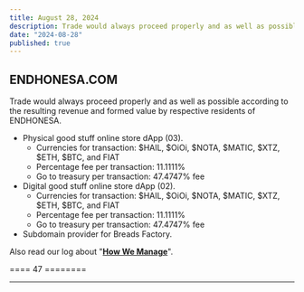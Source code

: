 ```yaml
---
title: August 28, 2024
description: Trade would always proceed properly and as well as possible according to the resulting revenue and formed value by respective residents of ENDHONESA.
date: "2024-08-28"
published: true
---
```


## ENDHONESA.COM

Trade would always proceed properly and as well as possible according to the resulting revenue and formed value by respective residents of ENDHONESA.

- Physical good stuff online store dApp (03).
    - Currencies for transaction: $HAIL, $OiOi, $NOTA, $MATIC, $XTZ, $ETH, $BTC, and FIAT
    - Percentage fee per transaction: 11.1111%
    - Go to treasury per transaction: 47.4747% fee
- Digital good stuff online store dApp (02).
    - Currencies for transaction: $HAIL, $OiOi, $NOTA, $MATIC, $XTZ, $ETH, $BTC, and FIAT
    - Percentage fee per transaction: 11.1111%
    - Go to treasury per transaction: 47.4747% fee
- Subdomain provider for Breads Factory.

Also read our log about "**[How We Manage](/loggers/20240824)**".

==== 47 ========

---